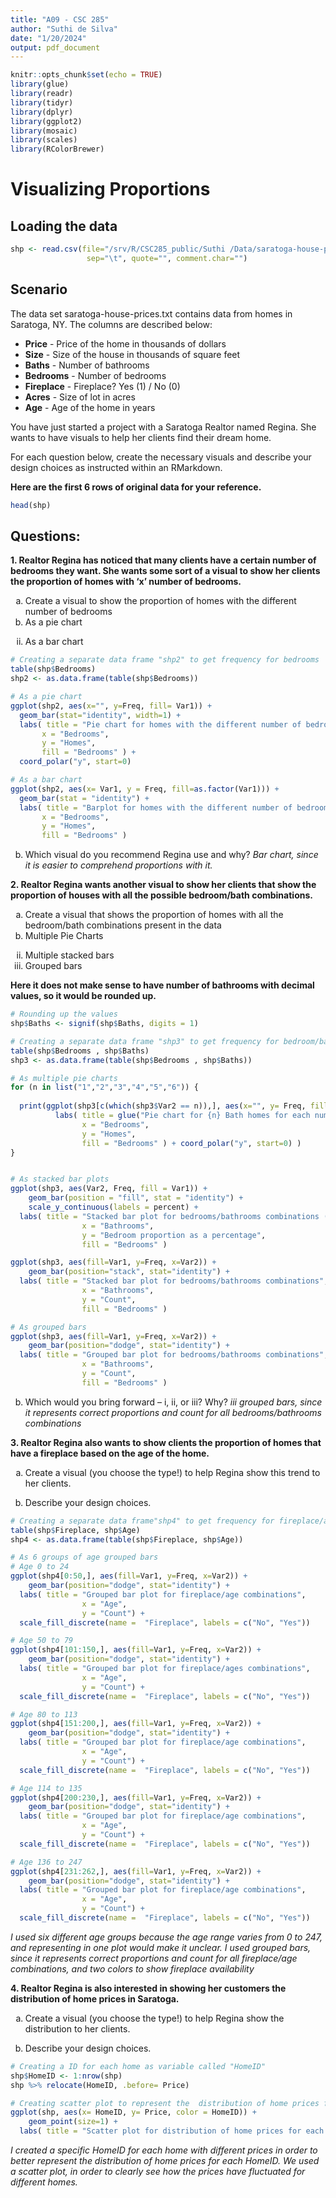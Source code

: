 ```yaml
---
title: "A09 - CSC 285"
author: "Suthi de Silva"
date: "1/20/2024"
output: pdf_document
---
```


```r
knitr::opts_chunk$set(echo = TRUE)
library(glue)
library(readr)
library(tidyr)
library(dplyr)
library(ggplot2)
library(mosaic)
library(scales)
library(RColorBrewer)
```

# Visualizing Proportions

## Loading the data

```r
shp <- read.csv(file="/srv/R/CSC285_public/Suthi /Data/saratoga-house-prices.txt", 
                 sep="\t", quote="", comment.char="")
```

## Scenario

The data set saratoga-house-prices.txt contains data from homes in Saratoga, NY. The columns are
described below:

  - **Price** -  Price of the home in thousands of dollars
  - **Size** - Size of the house in thousands of square feet
  - **Baths** - Number of bathrooms
  - **Bedrooms** - Number of bedrooms
  - **Fireplace** - Fireplace? Yes (1) / No (0)
  - **Acres** - Size of lot in acres
  - **Age** - Age of the home in years

You have just started a project with a Saratoga Realtor named Regina. She wants to have visuals to help
her clients find their dream home.

For each question below, create the necessary visuals and describe your design choices as instructed
within an RMarkdown.

**Here are the first 6 rows of original data for your reference.**

``` r
head(shp)
```

## Questions:

**1. Realtor Regina has noticed that many clients have a certain number of bedrooms they want. She wants some sort of a visual to show her clients the proportion of homes with ‘x’ number of bedrooms.**
  
  a. Create a visual to show the proportion of homes with the different number of bedrooms
  i. As a pie chart
  ii. As a bar chart
  
```r
# Creating a separate data frame "shp2" to get frequency for bedrooms
table(shp$Bedrooms)
shp2 <- as.data.frame(table(shp$Bedrooms))

# As a pie chart
ggplot(shp2, aes(x="", y=Freq, fill= Var1)) +
  geom_bar(stat="identity", width=1) + 
  labs( title = "Pie chart for homes with the different number of bedrooms",
       x = "Bedrooms",
       y = "Homes",
       fill = "Bedrooms" ) + 
  coord_polar("y", start=0) 

# As a bar chart
ggplot(shp2, aes(x= Var1, y = Freq, fill=as.factor(Var1))) + 
  geom_bar(stat = "identity") + 
  labs( title = "Barplot for homes with the different number of bedrooms",
       x = "Bedrooms",
       y = "Homes",
       fill = "Bedrooms" )
```

  b. Which visual do you recommend Regina use and why?
  *Bar chart, since it is easier to comprehend proportions with it.*
  
**2. Realtor Regina wants another visual to show her clients that show the proportion of houses with all the possible bedroom/bath combinations.**

  a. Create a visual that shows the proportion of homes with all the bedroom/bath combinations present in the data
  i. Multiple Pie Charts
  ii. Multiple stacked bars
  iii. Grouped bars

**Here it does not make sense to have number of bathrooms with decimal values, so it would be rounded up.**

```r
# Rounding up the values
shp$Baths <- signif(shp$Baths, digits = 1)

# Creating a separate data frame "shp3" to get frequency for bedroom/bath combinations
table(shp$Bedrooms , shp$Baths)
shp3 <- as.data.frame(table(shp$Bedrooms , shp$Baths))

# As multiple pie charts
for (n in list("1","2","3","4","5","6")) {
  
  print(ggplot(shp3[c(which(shp3$Var2 == n)),], aes(x="", y= Freq, fill=as.factor(Var1))) + geom_bar(stat="identity", width=1) + 
          labs( title = glue("Pie chart for {n} Bath homes for each number of bedrooms"),
                x = "Bedrooms",
                y = "Homes",
                fill = "Bedrooms" ) + coord_polar("y", start=0) )
}


# As stacked bar plots 
ggplot(shp3, aes(Var2, Freq, fill = Var1)) +
    geom_bar(position = "fill", stat = "identity") +
    scale_y_continuous(labels = percent) + 
  labs( title = "Stacked bar plot for bedrooms/bathrooms combinations (As a percentage)",
                x = "Bathrooms",
                y = "Bedroom proportion as a percentage",
                fill = "Bedrooms" )

ggplot(shp3, aes(fill=Var1, y=Freq, x=Var2)) + 
    geom_bar(position="stack", stat="identity") + 
  labs( title = "Stacked bar plot for bedrooms/bathrooms combinations",
                x = "Bathrooms",
                y = "Count",
                fill = "Bedrooms" )

# As grouped bars
ggplot(shp3, aes(fill=Var1, y=Freq, x=Var2)) + 
    geom_bar(position="dodge", stat="identity") +
  labs( title = "Grouped bar plot for bedrooms/bathrooms combinations",
                x = "Bathrooms",
                y = "Count",
                fill = "Bedrooms" )

```

  b. Which would you bring forward – i, ii, or iii? Why?
  *iii grouped bars, since it represents correct proportions and count for all bedrooms/bathrooms combinations*
  
**3. Realtor Regina also wants to show clients the proportion of homes that have a fireplace based on the age of the home.**
  
  a. Create a visual (you choose the type!) to help Regina show this trend to her clients.
  
  b. Describe your design choices.

```r
# Creating a separate data frame"shp4" to get frequency for fireplace/age combinations
table(shp$Fireplace, shp$Age)
shp4 <- as.data.frame(table(shp$Fireplace, shp$Age))
```

```r
# As 6 groups of age grouped bars
# Age 0 to 24
ggplot(shp4[0:50,], aes(fill=Var1, y=Freq, x=Var2)) + 
    geom_bar(position="dodge", stat="identity") +
  labs( title = "Grouped bar plot for fireplace/age combinations",
                x = "Age",
                y = "Count") +
  scale_fill_discrete(name =  "Fireplace", labels = c("No", "Yes"))

# Age 50 to 79
ggplot(shp4[101:150,], aes(fill=Var1, y=Freq, x=Var2)) + 
    geom_bar(position="dodge", stat="identity") +
  labs( title = "Grouped bar plot for fireplace/ages combinations",
                x = "Age",
                y = "Count") +
  scale_fill_discrete(name =  "Fireplace", labels = c("No", "Yes"))

# Age 80 to 113
ggplot(shp4[151:200,], aes(fill=Var1, y=Freq, x=Var2)) + 
    geom_bar(position="dodge", stat="identity") +
  labs( title = "Grouped bar plot for fireplace/age combinations",
                x = "Age",
                y = "Count") +
  scale_fill_discrete(name =  "Fireplace", labels = c("No", "Yes"))

# Age 114 to 135
ggplot(shp4[200:230,], aes(fill=Var1, y=Freq, x=Var2)) + 
    geom_bar(position="dodge", stat="identity") +
  labs( title = "Grouped bar plot for fireplace/age combinations",
                x = "Age",
                y = "Count") +
  scale_fill_discrete(name =  "Fireplace", labels = c("No", "Yes"))

# Age 136 to 247
ggplot(shp4[231:262,], aes(fill=Var1, y=Freq, x=Var2)) + 
    geom_bar(position="dodge", stat="identity") +
  labs( title = "Grouped bar plot for fireplace/age combinations",
                x = "Age",
                y = "Count") +
  scale_fill_discrete(name =  "Fireplace", labels = c("No", "Yes"))

```

*I used six different age groups because the age range varies from 0 to 247, and representing in one plot would make it unclear. I used grouped bars, since it represents correct proportions and count for all fireplace/age combinations, and two colors to show fireplace availability*

**4. Realtor Regina is also interested in showing her customers the distribution of home prices in Saratoga.**
  
  a. Create a visual (you choose the type!) to help Regina show the distribution to her clients.
  
  b. Describe your design choices.

```r
# Creating a ID for each home as variable called "HomeID"
shp$HomeID <- 1:nrow(shp)
shp %>% relocate(HomeID, .before= Price)

# Creating scatter plot to represent the  distribution of home prices for each "HomeID"
ggplot(shp, aes(x= HomeID, y= Price, color = HomeID)) + 
    geom_point(size=1) + 
  labs( title = "Scatter plot for distribution of home prices for each HomeID")
```

*I created a specific HomeID for each home with different prices in order to better represent the  distribution of home prices for each HomeID. We used a scatter plot, in order to clearly see how the prices have fluctuated for different homes.*